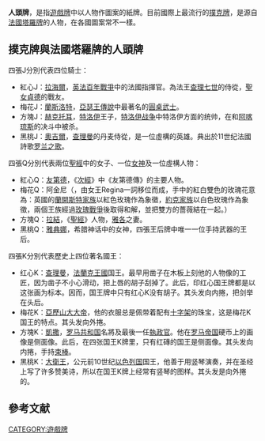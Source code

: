 {{expand language|1=en|page=|time=2019-08-27T19:51:14+00:00}}
{{unreferenced|time=2019-08-27T19:51:14+00:00}}
{{NoteTA
|1=zh-hans:扑克;zh-hk:啤;zh-tw:撲克;
}}
'''人頭牌'''，是指[[遊戲牌|遊戲牌]]中以人物作圖案的紙牌。目前國際上最流行的[[撲克牌|撲克牌]]，是源自[[法國塔羅牌|法國塔羅牌]]的人物，在各國圖案常不一樣。

==撲克牌與法國塔羅牌的人頭牌==

四張J分別代表四位騎士：
* 紅心J：[[拉海爾|拉海爾]]，[[英法百年戰爭|英法百年戰爭]]中的法國指揮官。為法王[[查理七世_(法兰西)|查理七世]]的侍從，[[聖女貞德|聖女貞德]]的戰友。
* 梅花J：[[蘭斯洛特|蘭斯洛特]]，[[亞瑟王傳說|亞瑟王傳說]]中最著名的[[圓桌武士|圓桌武士]]。
* 方塊J：[[赫克托耳|赫克托耳]]，[[特洛伊|特洛伊]]王子，[[特洛伊战争|特洛伊战争]]中特洛伊方面的统帅，在和[[阿喀琉斯|阿喀琉斯]]的决斗中被杀。
* 黑桃J：[[奧吉爾|奧吉爾]]，[[查理曼|查理曼]]的丹麦侍從，是一位虛構的英雄。典出於11世纪法國詩歌[[罗兰之歌|罗兰之歌]]。

四張Q分別代表兩位[[聖經|聖經]]中的女子、一位[[女神|女神]]及一位虛構人物：
* 紅心Q：[[友第德|友第德]]，《[[次經|次經]]》中《友第德傳》的主要人物。
* 梅花Q：阿金尼（{{lang-en|Argine}}，由女王Regina一詞移位而成，手中的紅白雙色的玫瑰花意為：英國的[[蘭開斯特家族|蘭開斯特家族]]以紅色玫瑰作為象徵，[[約克家族|約克家族]]以白色玫瑰作為象徵，兩個王族經過[[玫瑰戰爭|玫瑰戰爭]]後取得和解，並把雙方的薔薇結在一起。）
* 方塊Q：[[拉結|拉結]]，《[[聖經|聖經]]》人物，[[雅各|雅各]]之妻。
* 黑桃Q：[[雅典娜|雅典娜]]，希腊神话中的女神，四張王后牌中唯一一位手持武器的王后。

四張K分別代表歷史上四位著名國王：
* 红心K：[[查理曼|查理曼]]，[[法蘭克王國|法蘭克王國]]国王。最早用凿子在木板上刻他的人物像的工匠，因为凿子不小心滑动，把上唇的胡子刮掉了。此后，印红心国王牌都是以这张画为标本。因而，国王牌中只有红心K没有胡子。其头发向内捲，把剑举在头后。 
* 梅花K：[[亞歷山大大帝|亞歷山大大帝]]，他的衣服总是佩带着配有[[十字架|十字架]]的珠宝，这是梅花K国王的特点。其头发向外捲。
* 方塊K：[[凱撒|凱撒]]，[[罗马共和国|罗马共和国]]名將及最後一任[[執政官|執政官]]。他在[[罗马帝国|罗马帝国]]硬币上的画像是侧面像。此后，在四张国王K牌里，只有红磚的国王是侧面像。其头发向内捲，手持[[束棒|束棒]]。 
* 黑桃K：[[大衛王|大衛王]]，公元前10世纪[[以色列国|以色列国]]国王，他善于用竖琴演奏，并在圣经上写了许多赞美诗，所以在国王K牌上经常有竖琴的图样。其头发是向外捲的。

==參考文献==
{{commons category|Face cards}}

{{REFLIST}}

[[CATEGORY:遊戲牌|CATEGORY:遊戲牌]]